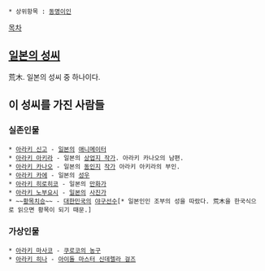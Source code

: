  * 상위항목 : [[동명이인]]

[[목차]]

== [[일본의 성씨]] ==
荒木. 일본의 성씨 중 하나이다.

== 이 성씨를 가진 사람들 ==
=== 실존인물 ===
 * [[아라키 신고]] - [[일본]]의 [[애니메이터]]
 * [[아라키 아키라]] - 일본의 [[상업지 작가]]. 아라키 카나오의 남편.
 * [[아라키 카나오]] - 일본의 [[동인지]] [[작가]] 아라키 아키라의 부인.
 * [[아라키 카에]] - 일본의 [[성우]]
 * [[아라키 히로히코]] - 일본의 [[만화가]]
 * [[아라키 노부요시]] - [[일본]]의 [[사진가]]
 * ~~[[황목치승]]~~ - [[대한민국]]의 [[야구선수]][* 일본인인 조부의 성을 따랐다. 荒木을 한국식으로 읽으면 황목이 되기 때문.]
 
=== 가상인물 ===
 * [[아라키 마사코]] - [[쿠로코의 농구]]
 * [[아라키 히나]] - [[아이돌 마스터 신데렐라 걸즈]]
